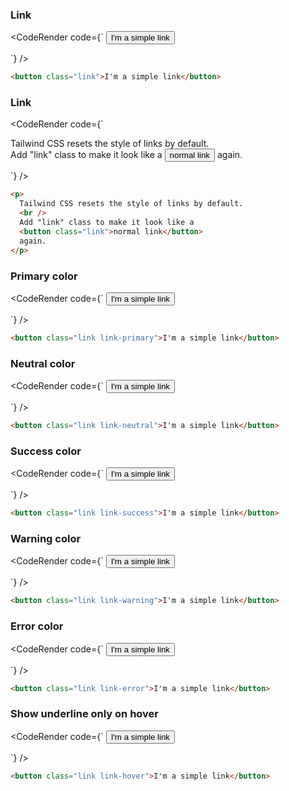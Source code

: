 
### Link

<CodeRender code={`
<button class="link">I'm a simple link</button>

`} />
  
```html
<button class="link">I'm a simple link</button>

```
### Link

<CodeRender code={`
<p>
  Tailwind CSS resets the style of links by default.
  <br />
  Add "link" class to make it look like a
  <button class="link">normal link</button>
  again.
</p>

`} />
  
```html
<p>
  Tailwind CSS resets the style of links by default.
  <br />
  Add "link" class to make it look like a
  <button class="link">normal link</button>
  again.
</p>

```
### Primary color

<CodeRender code={`
<button class="link link-primary">I'm a simple link</button>

`} />
  
```html
<button class="link link-primary">I'm a simple link</button>

```

### Neutral color

<CodeRender code={`
<button class="link link-neutral">I'm a simple link</button>

`} />
  
```html
<button class="link link-neutral">I'm a simple link</button>

```
### Success color

<CodeRender code={`
<button class="link link-success">I'm a simple link</button>

`} />
  
```html
<button class="link link-success">I'm a simple link</button>

```

### Warning color

<CodeRender code={`
<button class="link link-warning">I'm a simple link</button>

`} />
  
```html
<button class="link link-warning">I'm a simple link</button>

```
### Error color

<CodeRender code={`
<button class="link link-error">I'm a simple link</button>

`} />
  
```html
<button class="link link-error">I'm a simple link</button>

```
### Show underline only on hover

<CodeRender code={`
<button class="link link-hover">I'm a simple link</button>

`} />
  
```html
<button class="link link-hover">I'm a simple link</button>

```   

    